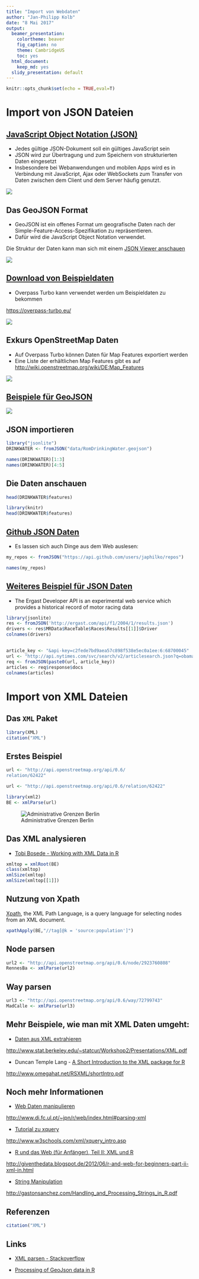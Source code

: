 ```yaml
---
title: "Import von Webdaten"
author: "Jan-Philipp Kolb"
date: "8 Mai 2017"
output:
  beamer_presentation:
    colortheme: beaver
    fig_caption: no
    theme: CambridgeUS
    toc: yes
  html_document:
    keep_md: yes
  slidy_presentation: default
---
```


```r
knitr::opts_chunk$set(echo = TRUE,eval=T)
```


# Import von JSON Dateien

## [JavaScript Object Notation (JSON)](https://de.wikipedia.org/wiki/JavaScript_Object_Notation)

- Jedes gültige JSON-Dokument soll ein gültiges JavaScript sein
- JSON wird zur Übertragung und zum Speichern von strukturierten Daten eingesetzt
- Insbesondere bei Webanwendungen und mobilen Apps wird es in Verbindung mit JavaScript, Ajax oder WebSockets zum Transfer von Daten zwischen dem Client und dem Server häufig genutzt.
<!--
![](https://upload.wikimedia.org/wikipedia/commons/thumb/c/c9/JSON_vector_logo.svg/240px-JSON_vector_logo.svg.png)
-->

![](figure/jsonEx.PNG)

## Das GeoJSON Format

- GeoJSON ist ein offenes Format um geografische Daten nach der Simple-Feature-Access-Spezifikation zu repräsentieren. 
- Dafür wird die JavaScript Object Notation verwendet.

Die Struktur der Daten kann man sich mit einem [JSON Viewer anschauen](http://jsonviewer.stack.hu/)

![](figure/jsonviewer.PNG)

## [Download von Beispieldaten](https://overpass-turbo.eu/)

- Overpass Turbo kann verwendet werden um Beispieldaten zu bekommen

<https://overpass-turbo.eu/>

![](figure/OverpassBSP.PNG)

## Exkurs OpenStreetMap Daten

- Auf Overpass Turbo können Daten für Map Features exportiert werden
- Eine Liste der erhältlichen Map Features gibt es auf <http://wiki.openstreetmap.org/wiki/DE:Map_Features>

![](figure/BSPamenity.PNG)


## [Beispiele für GeoJSON](https://de.wikipedia.org/wiki/GeoJSON)

![](figure/EinfacheGeometrien.PNG)

## JSON importieren

```r
library("jsonlite")
DRINKWATER <- fromJSON("data/RomDrinkingWater.geojson")
```

```r
names(DRINKWATER)[1:3]
names(DRINKWATER)[4:5]
```

## Die Daten anschauen

```r
head(DRINKWATER$features)
```


```r
library(knitr)
head(DRINKWATER$features)
```

## [Github JSON Daten](https://cran.r-project.org/web/packages/jsonlite/vignettes/json-apis.html)

- Es lassen sich auch Dinge aus dem Web auslesen:

```r
my_repos <- fromJSON("https://api.github.com/users/japhilko/repos")
```

```r
names(my_repos)
```


## [Weiteres Beispiel für JSON Daten](https://cran.r-project.org/web/packages/jsonlite/vignettes/json-apis.html)

- The Ergast Developer API is an experimental web service which provides a historical record of motor racing data

```r
library(jsonlite)
res <- fromJSON('http://ergast.com/api/f1/2004/1/results.json')
drivers <- res$MRData$RaceTable$Races$Results[[1]]$Driver
colnames(drivers)
```

## 

```r
article_key <- "&api-key=c2fede7bd9aea57c898f538e5ec0a1ee:6:68700045"
url <- "http://api.nytimes.com/svc/search/v2/articlesearch.json?q=obamacare+socialism"
req <- fromJSON(paste0(url, article_key))
articles <- req$response$docs
colnames(articles)
```

# Import von XML Dateien

## Das `XML` Paket

```r
library(XML)
citation("XML")
```




## Erstes Beispiel

```r
url <- "http://api.openstreetmap.org/api/0.6/
relation/62422"
```

```r
url <- "http://api.openstreetmap.org/api/0.6/relation/62422"
```


```r
library(xml2)
BE <- xmlParse(url)
```

![Administrative Grenzen  Berlin](https://raw.githubusercontent.com/Japhilko/GeoData/master/data/figure/ExampleAdmBE.PNG)

## Das XML analysieren

- [Tobi Bosede - Working with XML Data in R](http://www.informit.com/articles/article.aspx?p=2215520)

```r
xmltop = xmlRoot(BE)
class(xmltop)
xmlSize(xmltop)
xmlSize(xmltop[[1]])
```


## Nutzung von Xpath

[Xpath](https://de.wikipedia.org/wiki/XPath), the XML Path Language, is a query language for selecting nodes from an XML document. 


```r
xpathApply(BE,"//tag[@k = 'source:population']")
```

## Node parsen

```r
url2 <- "http://api.openstreetmap.org/api/0.6/node/2923760808"
RennesBa <- xmlParse(url2)
```


## Way parsen

```r
url3 <- "http://api.openstreetmap.org/api/0.6/way/72799743"
MadCalle <- xmlParse(url3)
```


## Mehr Beispiele, wie man mit XML Daten umgeht:


- [Daten aus XML extrahieren](http://www.stat.berkeley.edu/~statcur/Workshop2/Presentations/XML.pdf)

<http://www.stat.berkeley.edu/~statcur/Workshop2/Presentations/XML.pdf>

- Duncan Temple Lang - [A Short Introduction to the XML package for R](http://www.omegahat.net/RSXML/shortIntro.pdf)

<http://www.omegahat.net/RSXML/shortIntro.pdf>

## Noch mehr Informationen

- [Web Daten manipulieren](http://www.di.fc.ul.pt/~jpn/r/web/index.html#parsing-xml)

<http://www.di.fc.ul.pt/~jpn/r/web/index.html#parsing-xml>

- [Tutorial zu xquery](http://www.w3schools.com/xml/xquery_intro.asp)

<http://www.w3schools.com/xml/xquery_intro.asp>

- [R und das Web (für Anfänger), Teil II: XML und R](http://giventhedata.blogspot.de/2012/06/r-and-web-for-beginners-part-ii-xml-in.html)

<http://giventhedata.blogspot.de/2012/06/r-and-web-for-beginners-part-ii-xml-in.html>

- [String Manipulation](http://gastonsanchez.com/Handling_and_Processing_Strings_in_R.pdf)

<http://gastonsanchez.com/Handling_and_Processing_Strings_in_R.pdf>

## Referenzen

```r
citation("XML")
```

## Links

- [XML parsen - Stackoverflow](http://stackoverflow.com/questions/17198658/how-to-parse-xml-to-r-data-frame)

- [Processing of GeoJson data in R](https://www.r-bloggers.com/processing-of-geojson-data-in-r/)